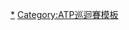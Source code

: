 {{NavboxYears
|name = 巴黎大師賽列表
|title = 歷屆[[巴黎大師賽]]列表
|titlestyle = background-color:#DFDF78;
|list1 = 
{{NavboxYears|年巴黎公開賽|    |    |    |    |    |    |    |    |1968|1969}}
{{NavboxYears|年巴黎公開賽|1970| NH |1972|1973|1974|1975|1976|1977|1978|1979}}
{{NavboxYears|年巴黎公開賽|1980|1981|1982| NH | NH | NH |1986|1987|1988|1989}}
{{NavboxYears|年巴黎公開賽|1990|1991|1992|1993|1994|1995|1996|1997|1998|1999}}
{{NavboxYears|年巴黎大師賽|2000|2001|2002|2003|2004|2005|2006|2007|2008|2009}}
{{NavboxYears|年巴黎大師賽|2010|2011|2012|2013|2014|2015|2016|2017|2018|2019}}
{{NavboxYears|年巴黎大師賽|2020| | | | | | | | | }}
}}<noinclude>
[[Category:巴黎大師賽|*]]
[[Category:ATP巡迴賽模板]]
</noinclude>